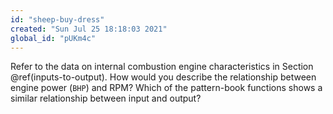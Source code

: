 ```yaml
---
id: "sheep-buy-dress"
created: "Sun Jul 25 18:18:03 2021"
global_id: "pUKm4c"
---
```


Refer to the data on internal combustion engine characteristics in Section \@ref(inputs-to-output). How would you describe the relationship between engine power (`BHP`) and RPM? Which of the pattern-book functions shows a similar relationship between input and output?
